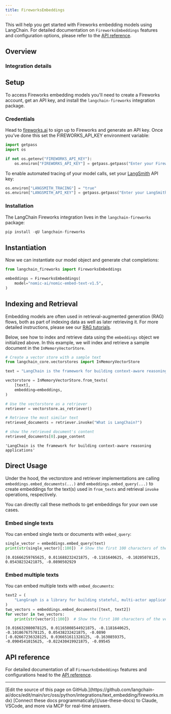 ```yaml
---
title: FireworksEmbeddings
---
```


This will help you get started with Fireworks embedding models using LangChain. For detailed documentation on `FireworksEmbeddings` features and configuration options, please refer to the [API reference](https://python.langchain.com/api_reference/fireworks/embeddings/langchain_fireworks.embeddings.FireworksEmbeddings.html).

## Overview

### Integration details

<ItemTable category="text_embedding" item="Fireworks" />

## Setup

To access Fireworks embedding models you'll need to create a Fireworks account, get an API key, and install the `langchain-fireworks` integration package.

### Credentials

Head to [fireworks.ai](https://fireworks.ai/) to sign up to Fireworks and generate an API key. Once you’ve done this set the FIREWORKS_API_KEY environment variable:

```python
import getpass
import os

if not os.getenv("FIREWORKS_API_KEY"):
    os.environ["FIREWORKS_API_KEY"] = getpass.getpass("Enter your Fireworks API key: ")
```

To enable automated tracing of your model calls, set your [LangSmith](https://docs.smith.langchain.com/) API key:

```python
os.environ["LANGSMITH_TRACING"] = "true"
os.environ["LANGSMITH_API_KEY"] = getpass.getpass("Enter your LangSmith API key: ")
```

### Installation

The LangChain Fireworks integration lives in the `langchain-fireworks` package:

```python
pip install -qU langchain-fireworks
```

## Instantiation

Now we can instantiate our model object and generate chat completions:

```python
from langchain_fireworks import FireworksEmbeddings

embeddings = FireworksEmbeddings(
    model="nomic-ai/nomic-embed-text-v1.5",
)
```

## Indexing and Retrieval

Embedding models are often used in retrieval-augmented generation (RAG) flows, both as part of indexing data as well as later retrieving it. For more detailed instructions, please see our [RAG tutorials](/oss/python/langchain/rag).

Below, see how to index and retrieve data using the `embeddings` object we initialized above. In this example, we will index and retrieve a sample document in the `InMemoryVectorStore`.

```python
# Create a vector store with a sample text
from langchain_core.vectorstores import InMemoryVectorStore

text = "LangChain is the framework for building context-aware reasoning applications"

vectorstore = InMemoryVectorStore.from_texts(
    [text],
    embedding=embeddings,
)

# Use the vectorstore as a retriever
retriever = vectorstore.as_retriever()

# Retrieve the most similar text
retrieved_documents = retriever.invoke("What is LangChain?")

# show the retrieved document's content
retrieved_documents[0].page_content
```

```output
'LangChain is the framework for building context-aware reasoning applications'
```

## Direct Usage

Under the hood, the vectorstore and retriever implementations are calling `embeddings.embed_documents(...)` and `embeddings.embed_query(...)` to create embeddings for the text(s) used in `from_texts` and retrieval `invoke` operations, respectively.

You can directly call these methods to get embeddings for your own use cases.

### Embed single texts

You can embed single texts or documents with `embed_query`:

```python
single_vector = embeddings.embed_query(text)
print(str(single_vector)[:100])  # Show the first 100 characters of the vector
```

```output
[0.01666259765625, 0.011688232421875, -0.1181640625, -0.10205078125, 0.05438232421875, -0.0890502929
```

### Embed multiple texts

You can embed multiple texts with `embed_documents`:

```python
text2 = (
    "LangGraph is a library for building stateful, multi-actor applications with LLMs"
)
two_vectors = embeddings.embed_documents([text, text2])
for vector in two_vectors:
    print(str(vector)[:100])  # Show the first 100 characters of the vector
```

```output
[0.016632080078125, 0.01165008544921875, -0.1181640625, -0.10186767578125, 0.05438232421875, -0.0890
[-0.02667236328125, 0.036651611328125, -0.1630859375, -0.0904541015625, -0.022430419921875, -0.09545
```

## API reference

For detailed documentation of all `FireworksEmbeddings` features and configurations head to the [API reference](https://python.langchain.com/api_reference/fireworks/embeddings/langchain_fireworks.embeddings.FireworksEmbeddings.html).

---

<Callout icon="pen-to-square" iconType="regular">
    [Edit the source of this page on GitHub.](https://github.com/langchain-ai/docs/edit/main/src/oss/python/integrations/text_embedding/fireworks.mdx)
</Callout>
<Tip icon="terminal" iconType="regular">
    [Connect these docs programmatically](/use-these-docs) to Claude, VSCode, and more via MCP for    real-time answers.
</Tip>
